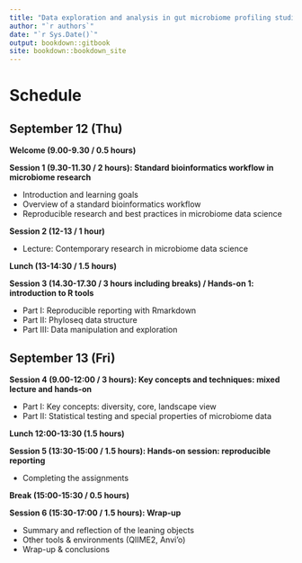 ```yaml
---
title: "Data exploration and analysis in gut microbiome profiling studies"
author: "`r authors`"
date: "`r Sys.Date()`"
output: bookdown::gitbook
site: bookdown::bookdown_site
---
```



# Schedule

## September 12 (Thu)

**Welcome (9.00-9.30  / 0.5 hours)**

**Session 1 (9.30-11.30  / 2 hours): Standard bioinformatics workflow in microbiome research**

 * Introduction and learning goals
 * Overview of a standard bioinformatics workflow
 * Reproducible research and best practices in microbiome data science
 

**Session 2 (12-13 / 1 hour)**

 * Lecture: Contemporary research in microbiome data science
 
**Lunch (13-14:30 / 1.5 hours)**


**Session 3 (14.30-17.30 / 3 hours including breaks) / Hands-on 1: introduction to R tools**

 * Part I:   Reproducible reporting with Rmarkdown 
 * Part II:  Phyloseq data structure
 * Part III: Data manipulation and exploration


## September 13 (Fri)

**Session 4 (9.00-12:00 / 3 hours): Key concepts and techniques: mixed lecture and hands-on**

 * Part I:  Key concepts: diversity, core, landscape view
 * Part II: Statistical testing and special properties of microbiome data


**Lunch 12:00-13:30 (1.5 hours)**


**Session 5 (13:30-15:00 / 1.5 hours): Hands-on session: reproducible reporting**

 * Completing the assignments
 
**Break (15:00-15:30 / 0.5 hours)**

**Session 6 (15:30-17:00 / 1.5 hours): Wrap-up**

 * Summary and reflection of the leaning objects
 * Other tools & environments (QIIME2, Anvi'o)
 * Wrap-up & conclusions

